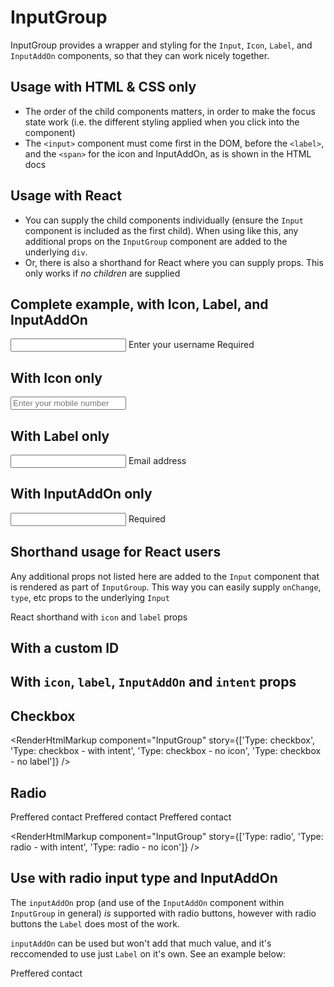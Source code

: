 
<Meta title="InputGroup" component={InputGroup} />

# InputGroup

InputGroup provides a wrapper and styling for the `Input`, `Icon`, `Label`, and `InputAddOn` components, so that they can work nicely together.

<ArgsTable of={InputGroup} />

## Usage with HTML & CSS only

- The order of the child components matters, in order to make the focus state work (i.e. the different styling applied when you click into the component)
- The `<input>` component must come first in the DOM, before the `<label>`, and the `<span>` for the icon and InputAddOn, as is shown in the HTML docs

## Usage with React

- You can supply the child components individually (ensure the `Input` component is included as the first child). When using like this, any additional props on the `InputGroup` component are added to the underlying `div`.
- Or, there is also a shorthand for React where you can supply props. This only works if _no children_ are supplied

## Complete example, with Icon, Label, and InputAddOn

<Canvas>
  <Story name="Complete example">
    <InputGroup>
      <Input id="myId" type="text" />
      <Icon icon="usernameSystem" />
      <Label htmlFor="myId">Enter your username</Label>
      <InputAddOn>Required</InputAddOn>
    </InputGroup>
  </Story>
</Canvas>

<RenderHtmlMarkup component="InputGroup" story="Complete example" />

## With Icon only

<Canvas>
  <Story name="With Icon only">
    <InputGroup>
      <Input id="myId2" type="tel" placeholder="Enter your mobile number" />
      <Icon icon="phoneSystem" />
    </InputGroup>
  </Story>
</Canvas>

<RenderHtmlMarkup component="InputGroup" story="With Icon only" />

## With Label only

<Canvas>
  <Story name="With Label only">
    <InputGroup>
      <Input id="myId3" type="email" />
      <Label htmlFor="myId3">Email address</Label>
    </InputGroup>
  </Story>
</Canvas>

<RenderHtmlMarkup component="InputGroup" story="With Label only" />

## With InputAddOn only

<Canvas>
  <Story name="With InputAddOn only">
    <InputGroup>
      <Input id="myId3" type="email" />
      <InputAddOn>Required</InputAddOn>
    </InputGroup>
  </Story>
</Canvas>

<RenderHtmlMarkup component="InputGroup" story="With InputAddOn only" />

## Shorthand usage for React users

Any additional props not listed here are added to the `Input` component that is rendered as part of `InputGroup`. This way you can easily supply `onChange`, `type`, etc props to the underlying `Input`

React shorthand with `icon` and `label` props

<Canvas>
  <Story name="React shorthand">
    <InputGroup icon="homeSystem" label="Please enter an address" type="text" />
  </Story>
</Canvas>

## With a custom ID

<Canvas>
  <Story name="React shorthand - custom ID">
    <InputGroup id="my-id" icon="homeSystem" label="Please enter an address" type="text" />
  </Story>
</Canvas>

## With `icon`, `label`, `InputAddOn` and `intent` props

<Canvas>
  <Story name="React shorthand - all props">
    <InputGroup icon="asteriskSystem" label="Email address" InputAddOn="Required" intent="danger" type="text" />
  </Story>
</Canvas>

## Checkbox

<Canvas>
  <Story name="Type: checkbox">
    <InputGroup type="checkbox" icon="phoneSystem" label="Status" InputAddOn="Listed" />
  </Story>
  <Story name="Type: checkbox - with intent">
    <InputGroup type="checkbox" icon="infoSystem" intent="danger" label="Status" InputAddOn="Listed" />
  </Story>
  <Story name="Type: checkbox - no icon">
    <InputGroup type="checkbox" label="Status" InputAddOn="Listed" />
  </Story>
  <Story name="Type: checkbox - no label">
    <InputGroup type="checkbox" InputAddOn="Listed" />
  </Story>
</Canvas>

<RenderHtmlMarkup
  component="InputGroup"
  story={['Type: checkbox', 'Type: checkbox - with intent', 'Type: checkbox - no icon', 'Type: checkbox - no label']}
/>

## Radio

<Canvas>
  <Story name="Type: radio">
    <Label className="el-mb2 el-flex">Preffered contact</Label>
    <InputGroup className="el-mb2" type="radio" name="phone" icon="phoneSystem" label="Mobile phone" />
    <InputGroup className="el-mb2" type="radio" name="phone" icon="homeSystem" label="Home phone" />
    <InputGroup className="el-mb2" type="radio" name="phone" icon="emailSystem" label="Email" />
  </Story>
  <Story name="Type: radio - with intent">
    <Label className="el-mb2 el-flex">Preffered contact</Label>
    <InputGroup className="el-mb2" type="radio" name="phone" icon="phoneSystem" label="Mobile phone" intent="danger" />
    <InputGroup className="el-mb2" type="radio" name="phone" icon="homeSystem" label="Home phone" intent="danger" />
    <InputGroup className="el-mb2" type="radio" name="phone" icon="emailSystem" label="Email" intent="danger" />
  </Story>
  <Story name="Type: radio - no icon">
    <Label className="el-mb2 el-flex">Preffered contact</Label>
    <InputGroup className="el-mb2" type="radio" name="phone" label="Mobile phone" />
    <InputGroup className="el-mb2" type="radio" name="phone" label="Home phone" />
    <InputGroup className="el-mb2" type="radio" name="phone" label="Email" />
  </Story>
</Canvas>

<RenderHtmlMarkup
  component="InputGroup"
  story={['Type: radio', 'Type: radio - with intent', 'Type: radio - no icon']}
/>

## Use with radio input type and InputAddOn

The `inputAddOn` prop (and use of the `InputAddOn` component within `InputGroup` in general) _is_ supported with radio buttons, however with radio buttons the `Label` does most of the work.

`inputAddOn` can be used but won't add that much value, and it's reccomended to use just `Label` on it's own. See an example below:

<Canvas>
  <Story name="Type: radio - with InputAddOn">
    <Label className="el-mb2 el-flex">Preffered contact</Label>
    <InputGroup className="el-mb2" type="radio" name="phone" label="Mobile phone" InputAddOn="Test" />
    <InputGroup className="el-mb2" type="radio" name="phone" label="Home phone" InputAddOn="Test" />
    <InputGroup className="el-mb2" type="radio" name="phone" label="Email" InputAddOn="Test" />
  </Story>
</Canvas>
